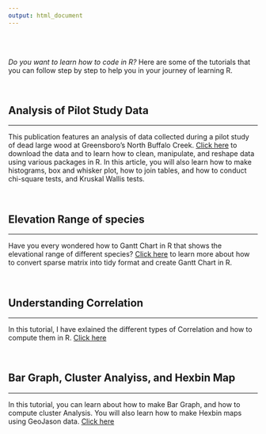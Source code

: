 ```yaml
---
output: html_document
---
```


\
\

*Do you want to learn how to code in R?* Here are some of the tutorials that you can follow step by step to help you in your journey of learning R. 

\

## Analysis of Pilot Study Data

---

This publication features an analysis of data collected during a pilot study of dead large wood at Greensboro's North Buffalo Creek. [Click here](https://rpubs.com/rajesh1/701224){target="_blank} to download the data and to learn how to clean, manipulate, and reshape data using various packages in R. In this article, you will also learn how to make histograms, box and whisker plot, how to join tables, and how to conduct chi-square tests, and Kruskal Wallis tests.

\

## Elevation Range of species

---

Have you every wondered how to Gantt Chart in R that shows the elevational range of different species? [Click here](https://rpubs.com/rajesh1/elevationGraph){target="_blank} to learn more about how to convert sparse matrix into tidy format and create Gantt Chart in R. 

\


## Understanding Correlation

---

In this tutorial, I have exlained the different types of Correlation and how to compute them in R. [Click here](https://rpubs.com/rajesh1/563805){target="_blank} 

\


## Bar Graph, Cluster Analyiss, and Hexbin Map

---

In this tutorial, you can learn about how to make Bar Graph, and how to compute cluster Analysis. You will also learn how to make Hexbin maps using GeoJason data.  [Click here](https://rpubs.com/rajesh1/610825){target="_blank}
\
\
